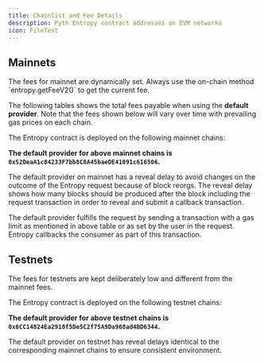 ```yaml
---
title: Chainlist and Fee Details
description: Pyth Entropy contract addresses on EVM networks
icon: FileText
---
```



## Mainnets

<InfoBox variant="warning">
  <div>
    The fees for mainnet are dynamically set. Always use the on-chain method
    `entropy.getFeeV2()` to get the current fee.
  </div>
</InfoBox>

The following tables shows the total fees payable when using the **default provider**.
Note that the fees shown below will vary over time with prevailing gas prices on each chain.

The Entropy contract is deployed on the following mainnet chains:

<EntropyTable isMainnet={true} />

**The default provider for above mainnet chains is `0x52DeaA1c84233F7bb8C8A45baeDE41091c616506`.**

The default provider on mainnet has a reveal delay to avoid changes on the outcome of the Entropy request because of block reorgs.
The reveal delay shows how many blocks should be produced after the block including the request transaction in order to reveal and submit a callback transaction.

The default provider fulfills the request by sending a transaction with a gas limit as mentioned in above table or as set by the user in the request.
Entropy callbacks the consumer as part of this transaction.

## Testnets

<InfoBox variant="info">
  <div>
    The fees for testnets are kept deliberately low and different from the
    mainnet fees.
  </div>
</InfoBox>

The Entropy contract is deployed on the following testnet chains:

<EntropyTable isMainnet={false} />

**The default provider for above testnet chains is `0x6CC14824Ea2918f5De5C2f75A9Da968ad4BD6344`.**

The default provider on testnet has reveal delays identical to the corresponding mainnet chains to ensure consistent environment.
